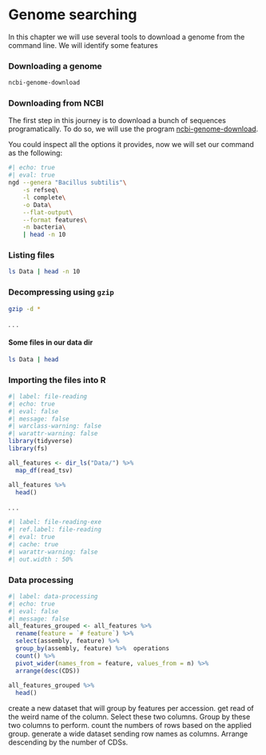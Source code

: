 # Genome searching

In this chapter we will use several tools to download a genome from the command line. We will identify some features

### Downloading a genome {.unnumbered}

```bash
ncbi-genome-download
```

### Downloading from NCBI {.unnumbered}

The first step in this journey is to download a bunch of sequences programatically. To do so, we will use the program [ncbi-genome-download](https://github.com/kblin/ncbi-genome-download).

You could inspect all the options it provides, now we will set our command as the following:

```zsh
#| echo: true
#| eval: true
ngd --genera "Bacillus subtilis"\
    -s refseq\
    -l complete\
    -o Data\
    --flat-output\
    --format features\
    -n bacteria\
    | head -n 10
```

### Listing files {.unnumbered}

``` zsh
ls Data | head -n 10
```

### Decompressing using `gzip` {.unnumbered}

``` zsh
gzip -d *
```

. . .

#### Some files in our data dir {.unnumbered}

``` zsh
ls Data | head
```

### Importing the files into R {.unnumbered}

```r
#| label: file-reading
#| echo: true
#| eval: false
#| message: false
#| warclass-warning: false
#| warattr-warning: false
library(tidyverse)
library(fs)

all_features <- dir_ls("Data/") %>% 
  map_df(read_tsv)

all_features %>% 
  head()
```

. . .

```r
#| label: file-reading-exe
#| ref.label: file-reading
#| eval: true
#| cache: true
#| warattr-warning: false
#| out.width : 50%
```

### Data processing {.unnumbered}

```r
#| label: data-processing
#| echo: true
#| eval: false
#| message: false
all_features_grouped <- all_features %>% 
  rename(feature = `# feature`) %>% 
  select(assembly, feature) %>% 
  group_by(assembly, feature) %>%  operations
  count() %>% 
  pivot_wider(names_from = feature, values_from = n) %>% 
  arrange(desc(CDS))
    
all_features_grouped %>% 
  head()
```

create a new dataset that will group by features per accession.
get read of the weird name of the column.
Select these two columns.
Group by these two columns to perform.
count the numbers of rows based on the applied group.
generate a wide dataset sending row names as columns.
Arrange descending by the number of CDSs.